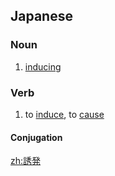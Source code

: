 ==Japanese==
{{ja-kanjitab|ゆう|はつ|yomi=o}}

===Noun===
{{ja-noun|ゆうはつ|kyu=誘發}}

# [[inducing]]

===Verb===
{{ja-verb-suru|ゆうはつ|kyu=誘發|tr=trans}}

# to [[induce]], to [[cause]]

====Conjugation====
{{ja-suru|ゆうはつ}}

[[zh:誘発]]